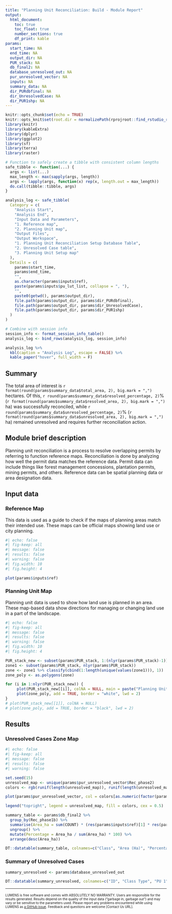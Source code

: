 ```yaml
---
title: "Planning Unit Reconciliation: Build - Module Report"
output: 
  html_document:
    toc: true
    toc_float: true
    number_sections: true
    df_print: kable
params:
  start_time: NA
  end_time: NA
  output_dir: NA
  PUR_stack: NA
  db_final2: NA
  database_unresolved_out: NA
  pur_unresolved_vector: NA
  inputs: NA
  summary_data: NA
  dir_PURdbfinal: NA
  dir_UnresolvedCase: NA
  dir_PUR1shp: NA
---
```


```r
knitr::opts_chunk$set(echo = TRUE)
knitr::opts_knit$set(root.dir = normalizePath(rprojroot::find_rstudio_root_file()))
library(knitr)
library(kableExtra)
library(dplyr)
library(ggplot2)
library(sf)
library(terra)
library(raster)
```

```r
# Function to safely create a tibble with consistent column lengths
safe_tibble <- function(...) {
  args <- list(...)
  max_length <- max(sapply(args, length))
  args <- lapply(args, function(x) rep(x, length.out = max_length))
  do.call(tibble::tibble, args)
}

analysis_log <- safe_tibble(
  Category = c(
    "Analysis Start",
    "Analysis End",
    "Input Data and Parameters",
    "1. Reference map",
    "2. Planning Unit map",
    "Output Files",
    "Output Workspace",
    "1. Planning Unit Reconciliation Setup Database Table",
    "2. Unresolved Case table",
    "3. Planning Unit Setup map"
  ),
  Details = c(
    params$start_time,
    params$end_time,
    "",
    as.character(params$inputs$ref),
    paste(params$inputs$pu_lut_list, collapse = ", "),
    "",
    paste0(getwd(), params$output_dir),
    file.path(params$output_dir, params$dir_PURdbfinal),
    file.path(params$output_dir, params$dir_UnresolvedCase),
    file.path(params$output_dir, params$dir_PUR1shp)
  )
)

# Combine with session info
session_info <- format_session_info_table()
analysis_log <- bind_rows(analysis_log, session_info)

analysis_log %>% 
  kbl(caption = "Analysis Log", escape = FALSE) %>%
  kable_paper("hover", full_width = F)
```

## Summary

The total area of interest is `r format(round(params$summary_data$total_area, 2), big.mark = ",")` hectares. Of this, `r round(params$summary_data$resolved_percentage, 2)`% (`r format(round(params$summary_data$resolved_area, 2), big.mark = ",")` ha) was successfully reconciled, while `r round(params$summary_data$unresolved_percentage, 2)`% (`r format(round(params$summary_data$unresolved_area, 2), big.mark = ",")` ha) remained unresolved and requires further reconciliation action.

## Module brief description

Planning unit reconciliation is a process to resolve overlapping permits by referring to function reference maps. Reconciliation is done by analyzing how well the permit data matches the reference data. Permit data can include things like forest management concessions, plantation permits, mining permits, and others. Reference data can be spatial planning data or area designation data.

## Input data

### Reference Map 

This data is used as a guide to check if the maps of planning areas match their intended use. These maps can be official maps showing land use or city planning.

```r
#| echo: false
#| fig-keep: all
#| message: false
#| results: false
#| warning: false
#| fig.width: 10
#| fig.height: 4

plot(params$inputs$ref)
```

### Planning Unit Map

Planning unit data is used to show how land use is planned in an area. These map-based data show directions for managing or changing land use in a part of the landscape.

```r
#| echo: false
#| fig-keep: all
#| message: false
#| results: false
#| warning: false
#| fig.width: 10
#| fig.height: 4

PUR_stack_new <- subset(params$PUR_stack, 1:(nlyr(params$PUR_stack)-1))
zone1 <- subset(params$PUR_stack, nlyr(params$PUR_stack))
zone <- zone1 %>% classify(cbind(1:length(unique(values(zone1))), 1))
zone_poly <- as.polygons(zone)

for (i in 1:nlyr(PUR_stack_new)) {
     plot(PUR_stack_new[[i]], colNA = NULL, main = paste("Planning Unit", i))
     plot(zone_poly, add = TRUE, border = "white", lwd = 2)
}
# plot(PUR_stack_new[[1]], colNA = NULL)
# plot(zone_poly, add = TRUE, border = "black", lwd = 2)
```

## Results

### Unresolved Cases Zone Map

```r
#| echo: false
#| fig-keep: all
#| message: false
#| results: false
#| warning: false

set.seed(15)
unresolved_map <- unique(params$pur_unresolved_vector$Rec_phase2)
colors <- rgb(runif(length(unresolved_map)), runif(length(unresolved_map)), runif(length(unresolved_map)))

plot(params$pur_unresolved_vector, col = colors[as.numeric(factor(params$pur_unresolved_vector$Rec_phase2))], border = NA, legend = FALSE)

legend("topright", legend = unresolved_map, fill = colors, cex = 0.5)
```

```r
summary_table <- params$db_final2 %>%
  group_by(Rec_phase1b) %>%
  summarise(Area_ha = sum(COUNT) * (res(params$inputs$ref)[1] * res(params$inputs$ref)[2] / 10000)) %>%
  ungroup() %>%
  mutate(Percentage = Area_ha / sum(Area_ha) * 100) %>%
  arrange(desc(Area_ha))

DT::datatable(summary_table, colnames=c("Class", "Area (Ha)", "Percentage (%)"))
```

### Summary of Unresolved Cases

```r
summary_unresolved <- params$database_unresolved_out

DT::datatable(summary_unresolved, colnames=c("ID", "Class Type", "PU 1", "PU 2", "PU 3", "PU 4", "Reference", "Area (Ha)"))
```

------------------------------------------------------------------------

<font size="1"> LUMENS is free software and comes with ABSOLUTELY NO WARRANTY. Users are responsible for the results generated. Results depend on the quality of the input data ("garbage in, garbage out") and may vary or be sensitive to the parameters used. Please report any problems encountered while using LUMENS as [a GitHub issue](https://github.com/icraf-indonesia/lumens-shiny/issues). Feedback and questions are welcome [Contact Us URL]. </font size>